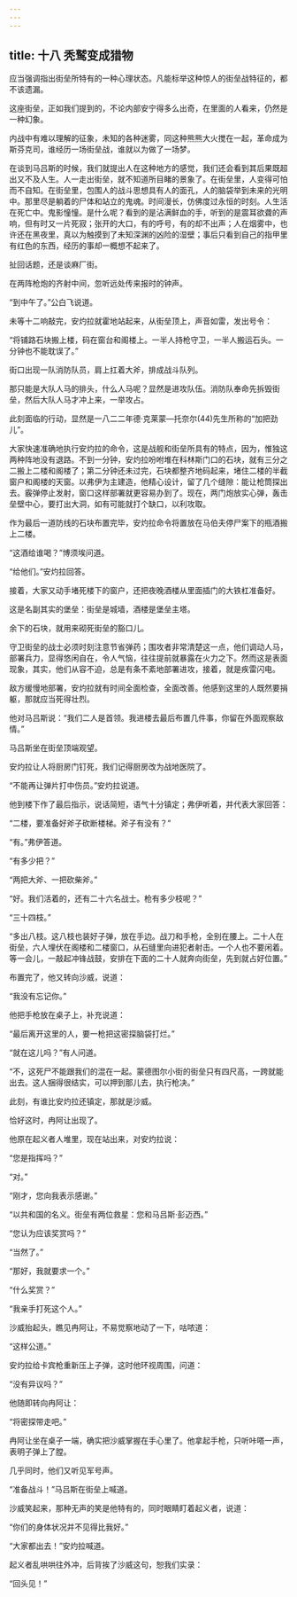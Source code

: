 ```yaml
---
---
---
```

title: 十八 秃鹫变成猎物
---





应当强调指出街垒所特有的一种心理状态。凡能标举这种惊人的街垒战特征的，都不该遗漏。

这座街垒，正如我们提到的，不论内部安宁得多么出奇，在里面的人看来，仍然是一种幻象。

内战中有难以理解的征象，未知的各种迷雾，同这种熊熊大火搅在一起，革命成为斯芬克司，谁经历一场街垒战，谁就以为做了一场梦。

在谈到马吕斯的时候，我们就提出人在这种地方的感觉，我们还会看到其后果既超出又不及人生。人一走出街垒，就不知道所目睹的景象了。在街垒里，人变得可怕而不自知。在街垒里，包围人的战斗思想具有人的面孔，人的脑袋举到未来的光明中。那里尽是躺着的尸体和站立的鬼魂。时间漫长，仿佛度过永恒的时刻。人生活在死亡中。鬼影憧憧。是什么呢？看到的是沾满鲜血的手，听到的是震耳欲聋的声响，但有时又一片死寂；张开的大口，有的呼号，有的却不出声；人在烟雾中，也许还在黑夜里，真以为触摸到了未知深渊的凶险的湿壁；事后只看到自己的指甲里有红色的东西，经历的事却一概想不起来了。

扯回话题，还是谈麻厂街。

在两阵枪炮的齐射中间，忽听远处传来报时的钟声。

“到中午了。”公白飞说道。

未等十二响敲完，安灼拉就霍地站起来，从街垒顶上，声音如雷，发出号令：

“将铺路石块搬上楼，码在窗台和阁楼上。一半人持枪守卫，一半人搬运石头。一分钟也不能耽误了。”

街口出现一队消防队员，肩上扛着大斧，排成战斗队列。

那只能是大队人马的排头，什么人马呢？显然是进攻队伍。消防队奉命先拆毁街垒，然后大队人马才冲上来，一举攻占。

此刻面临的行动，显然是一八二二年德·克莱蒙—托奈尔(44)先生所称的“加把劲儿”。

大家快速准确地执行安灼拉的命令，这是战舰和街垒所具有的特点，因为，惟独这两种阵地没有退路。不到一分钟，安灼拉吩咐堆在科林斯门口的石块，就有三分之二搬上二楼和阁楼了；第二分钟还未过完，石块都整齐地码起来，堵住二楼的半截窗户和阁楼的天窗。以弗伊为主建造，他精心设计，留了几个缝隙：能让枪筒探出去。霰弹停止发射，窗口这样部署就更容易办到了。现在，两门炮放实心弹，轰击垒壁中心，要打出大洞，如有可能就打个缺口，以利攻取。

作为最后一道防线的石块布置完毕，安灼拉命令将置放在马伯夫停尸案下的瓶酒搬上二楼。

“这酒给谁喝？”博须埃问道。

“给他们。”安灼拉回答。

接着，大家又动手堵死楼下的窗户，还把夜晚酒楼从里面插门的大铁杠准备好。

这是名副其实的堡垒：街垒是城墙，酒楼是堡垒主塔。

余下的石块，就用来砌死街垒的豁口儿。

守卫街垒的战士必须时刻注意节省弹药；围攻者非常清楚这一点，他们调动人马，部署兵力，显得悠闲自在，令人气恼，往往提前就暴露在火力之下。然而这是表面现象，其实，他们从容不迫，总是有条不紊地部署进攻，接着，就是疾雷闪电。

敌方缓慢地部署，安灼拉就有时间全面检查，全面改善。他感到这里的人既然要捐躯，那就应当死得壮烈。

他对马吕斯说：“我们二人是首领。我进楼去最后布置几件事，你留在外面观察敌情。”

马吕斯坐在街垒顶端观望。

安灼拉让人将厨房门钉死，我们记得厨房改为战地医院了。

“不能再让弹片打中伤员。”安灼拉说道。

他到楼下作了最后指示，说话简短，语气十分镇定；弗伊听着，并代表大家回答：

“二楼，要准备好斧子砍断楼梯。斧子有没有？”

“有。”弗伊答道。

“有多少把？”

“两把大斧、一把砍柴斧。”

“好。我们活着的，还有二十六名战士。枪有多少枝呢？”

“三十四枝。”

“多出八枝。这八枝也装好子弹，放在手边。战刀和手枪，全别在腰上。二十人在街垒，六人埋伏在阁楼和二楼窗口，从石缝里向进犯者射击。一个人也不要闲着。等一会儿，一敲起冲锋战鼓，安排在下面的二十人就奔向街垒，先到就占好位置。”

布置完了，他又转向沙威，说道：

“我没有忘记你。”

他把手枪放在桌子上，补充说道：

“最后离开这里的人，要一枪把这密探脑袋打烂。”

“就在这儿吗？”有人问道。

“不，这死尸不能跟我们的混在一起。蒙德图尔小街的街垒只有四尺高，一跨就能出去。这人捆得很结实，可以押到那儿去，执行枪决。”

此刻，有谁比安灼拉还镇定，那就是沙威。

恰好这时，冉阿让出现了。

他原在起义者人堆里，现在站出来，对安灼拉说：

“您是指挥吗？”

“对。”

“刚才，您向我表示感谢。”

“以共和国的名义。街垒有两位救星：您和马吕斯·彭迈西。”

“您认为应该奖赏吗？”

“当然了。”

“那好，我就要求一个。”

“什么奖赏？”

“我亲手打死这个人。”

沙威抬起头，瞧见冉阿让，不易觉察地动了一下，咕哝道：

“这样公道。”

安灼拉给卡宾枪重新压上子弹，这时他环视周围，问道：

“没有异议吗？”

他随即转向冉阿让：

“将密探带走吧。”

冉阿让坐在桌子一端，确实把沙威掌握在手心里了。他拿起手枪，只听咔嗒一声，表明子弹上了膛。

几乎同时，他们又听见军号声。

“准备战斗！”马吕斯在街垒上喊道。

沙威笑起来，那种无声的笑是他特有的，同时眼睛盯着起义者，说道：

“你们的身体状况并不见得比我好。”

“大家都出去！”安灼拉喊道。

起义者乱哄哄往外冲，后背挨了沙威这句，恕我们实录：

“回头见！”